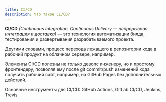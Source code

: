 ```yaml
---
title: CI/CD
description: Что такое CI/CD?
---
```


**CI/CD** *(Continuous Integration, Continuous Delivery — непрерывная интеграция и доставка)* — это технология автоматизации билда, тестирования и развертывания разрабатываемого проекта.

Другими словами, процесс перехода лежащего в репозитории кода в рабочий продукт на облачном сервере, например.

Элементы CI/CD полезны не только девопс инженеру, но и простому фронтендеру, позволяя ему после git commit/push изменений кода получить рабочий сайт, например, на GitHub Pages без дополнительных действий.

Основные инструменты для CI/CD: GitHub Actions, GitLab CI/CD, Jenkins, Trevis

